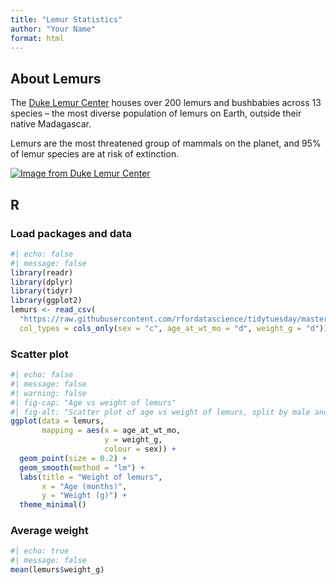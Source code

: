 ```yaml
---
title: "Lemur Statistics"
author: "Your Name"
format: html
---
```


## About Lemurs

The [Duke Lemur Center](https://lemur.duke.edu/) houses over 200 lemurs and bushbabies across 13 species -- the most diverse population of lemurs on Earth, outside their native Madagascar.

Lemurs are the most threatened group of mammals on the planet, and 95% of lemur species are at risk of extinction.

[![Image from Duke Lemur Center](mongoose-lemur.png){fig-alt="Mongoose lemur looking directly at the camera"}](https://lemur.duke.edu/discover/meet-the-lemurs/mongoose-lemur)

## R 

### Load packages and data

```r
#| echo: false
#| message: false
library(readr)
library(dplyr)
library(tidyr)
library(ggplot2)
lemurs <- read_csv(
  "https://raw.githubusercontent.com/rfordatascience/tidytuesday/master/data/2021/2021-08-24/lemur_data.csv",
  col_types = cols_only(sex = "c", age_at_wt_mo = "d", weight_g = "d"))
```

### Scatter plot

```r
#| echo: false
#| message: false
#| warning: false
#| fig-cap: "Age vs weight of lemurs"
#| fig-alt: "Scatter plot of age vs weight of lemurs, split by male and female showing positive relationship for both"
ggplot(data = lemurs,
       mapping = aes(x = age_at_wt_mo,
                     y = weight_g,
                     colour = sex)) +
  geom_point(size = 0.2) +
  geom_smooth(method = "lm") +
  labs(title = "Weight of lemurs",
       x = "Age (months)",
       y = "Weight (g)") +
  theme_minimal()
```

### Average weight

```r
#| echo: true
#| message: false
mean(lemurs$weight_g)
```
